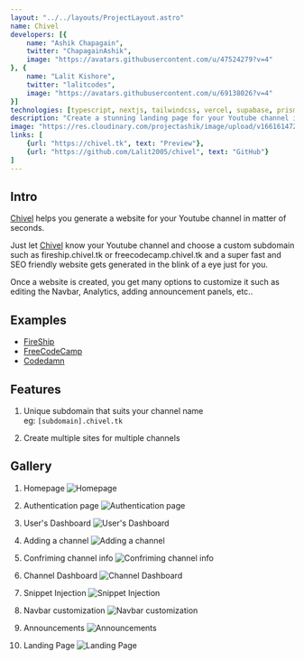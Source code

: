 ```yaml
---
layout: "../../layouts/ProjectLayout.astro"
name: Chivel
developers: [{
    name: "Ashik Chapagain",
    twitter: "ChapagainAshik",
    image: "https://avatars.githubusercontent.com/u/47524279?v=4"
}, {
    name: "Lalit Kishore",
    twitter: "lalitcodes",
    image: "https://avatars.githubusercontent.com/u/69138026?v=4"
}]
technologies: [typescript, nextjs, tailwindcss, vercel, supabase, prisma ]
description: "Create a stunning landing page for your Youtube channel in seconds"
image: "https://res.cloudinary.com/projectashik/image/upload/v1661614729/portfolio/image_dirx2e.png"
links: [
    {url: "https://chivel.tk", text: "Preview"},
    {url: "https://github.com/Lalit2005/chivel", text: "GitHub"}
]
---
```


## Intro

[Chivel](https://chivel.tk) helps you generate a website for your Youtube channel in matter of seconds.

Just let [Chivel](https://chivel.tk) know your Youtube channel and choose a custom subdomain such as fireship.chivel.tk or freecodecamp.chivel.tk and a super fast and SEO friendly website gets generated in the blink of a eye just for you.

Once a website is created, you get many options to customize it such as editing the Navbar, Analytics, adding announcement panels, etc..


## Examples

- [FireShip](https://fireship.chivel.tk)
- [FreeCodeCamp](https://freecodecamp.chivel.tk)
- [Codedamn](https://codedamn.chivel.tk)


## Features

1. Unique subdomain that suits your channel name <br/>
eg: `[subdomain].chivel.tk`

2. Create multiple sites for multiple channels

## Gallery

1. Homepage
![Homepage](/images/projects/chivel/g1.png)

2. Authentication page
![Authentication page](/images/projects/chivel/g2.png)

3. User's Dashboard
![User's Dashboard](/images/projects/chivel/g3.png)

4. Adding a channel
![Adding a channel](/images/projects/chivel/g4.png)

5. Confriming channel info
![Confriming channel info](/images/projects/chivel/g5.png)

6. Channel Dashboard
![Channel Dashboard](/images/projects/chivel/g6.png)

7. Snippet Injection
![Snippet Injection](/images/projects/chivel/g7.png)

8. Navbar customization
![Navbar customization](/images/projects/chivel/g8.png)

9. Announcements
![Announcements](/images/projects/chivel/g9.png)

10. Landing Page
![Landing Page](/images/projects/chivel/g10.png)